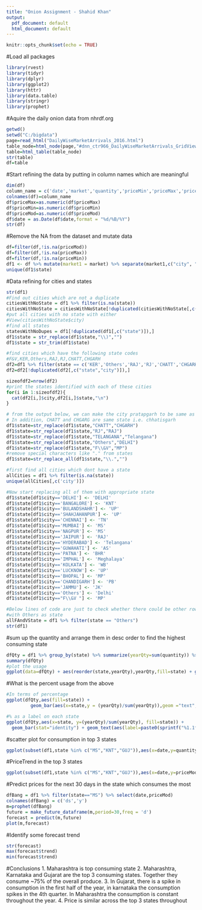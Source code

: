 ---
title: "Onion Assignment - Shahid Khan"
output:
  pdf_document: default
  html_document: default
---

```{r setup, include=FALSE}
knitr::opts_chunk$set(echo = TRUE)
```


#Load all packages
```{r}
library(rvest)
library(tidyr)
library(dplyr)
library(ggplot2)
library(httr)
library(data.table)
library(stringr)
library(prophet)

```

#Aquire the daily onion data from nhrdf.org
```{r}
getwd()
setwd("C:/bigdata")
page=read_html("DailyWiseMarketArrivals_2016.html")
table_node=html_node(page,"#dnn_ctr966_DailyWiseMarketArrivals_GridView1")
table=html_table(table_node)
str(table)
df=table

```
#Start refining the data by putting in column names which are meaningful
```{r}
dim(df)
column_name = c('date','market','quantity','priceMin','priceMax','priceMod')
colnames(df)=column_name
df$priceMax=as.numeric(df$priceMax)
df$priceMin=as.numeric(df$priceMin)
df$priceMod=as.numeric(df$priceMod)
df$date = as.Date(df$date,format = "%d/%B/%Y")
str(df)

```
#Remove the NA from the dataset and mutate data
```{r}
df=filter(df,!is.na(priceMod))
df=filter(df,!is.na(priceMax))
df=filter(df,!is.na(priceMin))
df1 <- df %>% mutate(market1 = market) %>% separate(market1,c("city", "state"),sep="\\(")
unique(df1$state)
```
#Data refining for cities and states
```{r}
str(df1)
#Find out cities which are not a duplicate
citiesWithNoState = df1 %>% filter(is.na(state))
citiesWithNoState = citiesWithNoState[!duplicated(citiesWithNoState[,c("city")]),]
#put all cities with no state with either
#View(citiesWithNoState$city)
#find all states
statesWithNoDupes = df1[!duplicated(df1[,c("state")]),]
df1$state = str_replace(df1$state,"\\)","")
df1$state = str_trim(df1$state)

#find cities which have the following state codes
#F&V,KER,Others,RAJ,RJ,CHATT,CHGARH
df2=df1 %>% filter(state == c('KER','Others','RAJ','RJ','CHATT','CHGARH'))
df2=df2[!duplicated(df2[,c("state","city")]),]

sizeofdf2=nrow(df2)
#print the states identified with each of these cities
for(i in 1:sizeofdf2){
  cat(df2[i,]$city,df2[i,]$state,"\n")
}

# from the output below, we can make the city pratapgarh to be same as others in RAJ
# In addition, CHATT and CHGARG are same state i.e. chhatisgarh
df1$state=str_replace(df1$state,"CHATT","CHGARH")
df1$state=str_replace(df1$state,"RJ","RAJ")
df1$state=str_replace(df1$state,"TELANGANA","Telangana")
df1$state=str_replace(df1$state,"Others","DELHI")
df1$state=str_replace(df1$state,"F\\&V","MP")
#remove special characters like "." from states
df1$state=str_replace_all(df1$state,"\\.","")

#first find all cities which dont have a state
allCities = df1 %>% filter(is.na(state))
unique(allCities[,c('city')])

#Now start replacing all of them with appropriate state
df1$state[df1$city=='DELHI'] <- 'DELHI'
df1$state[df1$city=='BANGALORE'] <- 'KNT'
df1$state[df1$city=='BULANDSHAHR'] <- 'UP'
df1$state[df1$city=='SHAHJAHANPUR'] <- 'UP'
df1$state[df1$city=='CHENNAI'] <- 'TN'
df1$state[df1$city=='MUMBAI'] <- 'MS'
df1$state[df1$city=='NAGPUR'] <- 'MS'
df1$state[df1$city=='JAIPUR'] <- 'RAJ'
df1$state[df1$city=='HYDERABAD'] <- 'Telangana'
df1$state[df1$city=='GUWAHATI'] <- 'AS'
df1$state[df1$city=='PATNA'] <- 'BHR'
df1$state[df1$city=='IMPHAL'] <- 'Meghalaya'
df1$state[df1$city=='KOLKATA'] <- 'WB'
df1$state[df1$city=='LUCKNOW'] <- 'UP'
df1$state[df1$city=='BHOPAL'] <- 'MP'
df1$state[df1$city=='CHANDIGARH'] <- 'PB'
df1$state[df1$city=='JAMMU'] <- 'JK'
df1$state[df1$city=='Others'] <- 'Delhi'
df1$state[df1$city=="F\\&V "] <- 'MP'

#Below lines of code are just to check whether there could be other rows
#with Others as state
allFAndVState = df1 %>% filter(state == "Others")
str(df1)

```
#sum up the quantity and arrange them in desc order to find the highest consuming state
```{r}
dfQty = df1 %>% group_by(state) %>% summarize(yearQty=sum(quantity)) %>% arrange(desc(yearQty))
summary(dfQty)
#plot the usage
ggplot(data=dfQty) + aes(reorder(state,yearQty),yearQty,fill=state) + geom_col(width=1) +coord_flip()

```


#What is the percent usage from the above
```{r}
#In terms of percentage
ggplot(dfQty,aes(fill=state)) + 
         geom_bar(aes(x=state,y = (yearQty)/sum(yearQty)),geom ="text",stat = "identity") + scale_y_continuous(labels = scales::percent)

#% as a label on each state
ggplot(dfQty,aes(x=state, y=(yearQty)/sum(yearQty), fill=state)) +
  geom_bar(stat="identity") + geom_text(aes(label=paste0(sprintf("%1.1f", (yearQty)/sum(yearQty)*100),"%"), colour="white"))

```

#scatter plot for consumption in top 3 states
```{r}
ggplot(subset(df1,state %in% c("MS","KNT","GUJ")),aes(x=date,y=quantity,col=state)) + geom_point()

```

#PriceTrend in the top 3 states
```{r}
ggplot(subset(df1,state %in% c("MS","KNT","GUJ")),aes(x=date,y=priceMod,col=state)) + geom_point()
```

#Predict prices for the next 30 days in the state which consumes the most 
```{r}
dfBang = df1 %>% filter(state=="MS") %>% select(date,priceMod)
colnames(dfBang) = c('ds','y')
m=prophet(dfBang)
future = make_future_dataframe(m,period=30,freq = 'd')
forecast = predict(m,future)
plot(m,forecast)
```

#Identify some forecast trend
```{r}
str(forecast)
max(forecast$trend)
min(forecast$trend)
```

#Conclusions
1. Maharashtra is top consuming state
2. Maharashtra, Karnataka and Gujarat are the top 3 consuming states. Together they consume ~75% of the overall produce.
3. In Gujarat, there is a spike in consumption in the first half of the year, in karnataka the consumption spikes in the 4th quarter. In Maharashtra the consumption is constant throughout the year.
4. Price is similar across the top 3 states throughout

